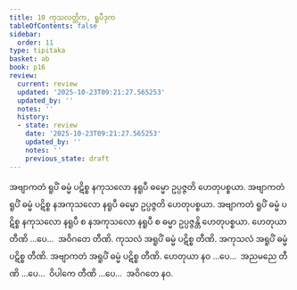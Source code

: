 ```yaml
---
title: 10 ကုသလတ္တိက, ရူပီဒုက
tableOfContents: false
sidebar:
  order: 11
type: tipitaka
basket: ab
book: p16
review:
  current: review
  updated: '2025-10-23T09:21:27.565253'
  updated_by: ''
  notes: ''
  history:
  - state: review
    date: '2025-10-23T09:21:27.565253'
    updated_by: ''
    notes: ''
    previous_state: draft
---
```



<ReviewStatus review={frontmatter.review} showDetails={true} />

<HypothesisAnnotation frontmatter={frontmatter} />

<DynamicBreadcrumb />

<Division number="20" book="p16" e="ch" v="40" p="252">

<Paragraph number="54" book="p16">
အဗျာကတံ ရူပိံ ဓမ္မံ ပဋိစ္စ နကုသလော နရူပီ ဓမ္မော ဥပ္ပဇ္ဇတိ ဟေတုပစ္စယာ. အဗျာကတံ ရူပိံ ဓမ္မံ ပဋိစ္စ နအကုသလော နရူပီ ဓမ္မော ဥပ္ပဇ္ဇတိ ဟေတုပစ္စယာ. အဗျာကတံ ရူပိံ ဓမ္မံ ပဋိစ္စ နကုသလော နရူပီ စ နအကုသလော နရူပီ စ ဓမ္မာ ဥပ္ပဇ္ဇန္တိ ဟေတုပစ္စယာ. ဟေတုယာ တီဏိ …ပေ…  အဝိဂတေ တီဏိ.
</Paragraph>

<Paragraph number="55" book="p16">
ကုသလံ အရူပိံ ဓမ္မံ ပဋိစ္စ တီဏိ. အကုသလံ အရူပိံ ဓမ္မံ ပဋိစ္စ တီဏိ. အဗျာကတံ အရူပိံ ဓမ္မံ ပဋိစ္စ တီဏိ. ဟေတုယာ နဝ …ပေ…  အညမညေ တီဏိ …ပေ…  ဝိပါကေ တီဏိ …ပေ…  အဝိဂတေ နဝ.
</Paragraph>
</Division>